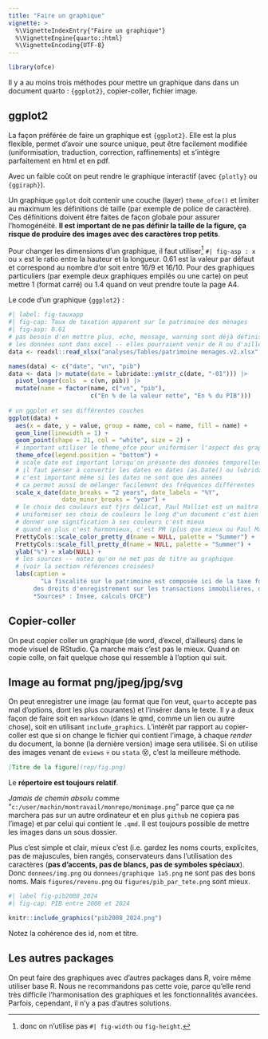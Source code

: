 ```yaml
---
title: "Faire un graphique"
vignette: >
  %\VignetteIndexEntry{"Faire un graphique"}
  %\VignetteEngine{quarto::html}
  %\VignetteEncoding{UTF-8}
---
```


```r
library(ofce)
```

Il y a au moins trois méthodes pour mettre un graphique dans dans un document quarto : `{ggplot2}`, copier-coller, fichier image.

## ggplot2

La façon préférée de faire un graphique est `{ggplot2}`. Elle est la plus flexible, permet d'avoir une source unique, peut être facilement modifiée (uniformisation, traduction, correction, raffinements) et s'intègre parfaitement en html et en pdf.

Avec un faible coût on peut rendre le graphique interactif (avec `{plotly}` ou `{ggiraph}`).

Un graphique `ggplot` doit contenir une couche (layer) `theme_ofce()` et limiter au maximum les définitions de taille (par exemple de police de caractère). Ces définitions doivent être faites de façon globale pour assurer l'homogénéité. **Il est important de ne pas définir la taille de la figure, ça risque de produire des images avec des caractères trop petits**.

Pour changer les dimensions d'un graphique, il faut utiliser[^1] `#| fig-asp : x` ou `x` est le ratio entre la hauteur et la longueur. 0.61 est la valeur par défaut et correspond au nombre d'or soit entre 16/9 et 16/10. Pour des graphiques particuliers (par exemple deux graphiques empilés ou une carte) on peut mettre 1 (format carré) ou 1.4 quand on veut prendre toute la page A4.

[^1]: donc on n'utilise pas `#| fig-width` ou `fig-height`.

Le code d'un graphique `{ggplot2}` :

``` r
#| label: fig-tauxapp
#| fig-cap: Taux de taxation apparent sur le patrimoine des ménages
#| fig-asp: 0.61
# pas besoin d'en mettre plus, echo, message, warning sont déjà définis
# les données sont dans excel -- elles pourraient venir de R ou d'ailleurs
data <- readxl::read_xlsx("analyses/Tables/patrimoine menages.v2.xlsx", sheet = "tapp") 

names(data) <- c("date", "vn", "pib")
data <- data |> mutate(date = lubridate::ym(str_c(date, "-01"))) |> 
  pivot_longer(cols  = c(vn, pib)) |> 
  mutate(name = factor(name, c("vn", "pib"),
                       c("En % de la valeur nette", "En % du PIB")))
                       
# un ggplot et ses différentes couches
ggplot(data) + 
  aes(x = date, y = value, group = name, col = name, fill = name) +
  geom_line(linewidth = 1) +
  geom_point(shape = 21, col = "white", size = 2) +
  # important utiliser le theme_ofce pour uniformiser l'aspect des graphiques
  theme_ofce(legend.position = "bottom") +
  # scale date est important lorsqu'on présente des données temporelles
  # il faut penser à convertir les dates en dates (as.Date() ou lubridate::ymd() et consorts)
  # c'est important même si les dates ne sont que des années
  # ca permet aussi de mélanger facilement des fréquences différentes
  scale_x_date(date_breaks = "2 years", date_labels = "%Y", 
               date_minor_breaks = "year") +
  # le choix des couleurs est tjrs délicat, Paul Malliet est un maître en la matière
  # uniformiser ses choix de couleurs le long d'un document c'est bien
  # donner une signification à ses couleurs c'est mieux
  # quand en plus c'est harmonieux, c'est PM (plus que mieux ou Paul Malliet)
  PrettyCols::scale_color_pretty_d(name = NULL, palette = "Summer") +
  PrettyCols::scale_fill_pretty_d(name = NULL, palette = "Summer") +
  ylab("%") + xlab(NULL) +
  # les sources -- notez qu'on ne met pas de titre au graphique 
  # (voir la section références croisées)
  labs(caption =
         "La fiscalité sur le patrimoine est composée ici de la taxe foncière payée par les ménages, <br>
       des droits d'enregistrement sur les transactions immobilières, des droits de mutation sur les successions et les donations et de l'Impôt sur la Fortune Immobilière (ex-ISF)<br>
       *Sources* : Insee, calculs OFCE")
```

## Copier-coller

On peut copier coller un graphique (de word, d'excel, d'ailleurs) dans le mode visuel de RStudio. Ça marche mais c'est pas le mieux. Quand on copie colle, on fait quelque chose qui ressemble à l'option qui suit.

## Image au format png/jpeg/jpg/svg

On peut enregistrer une image (au format que l'on veut, `quarto` accepte pas mal d'options, dont les plus courantes) et l'insérer dans le texte. Il y a deux façon de faire soit en `markdown` (dans le qmd, comme un lien ou autre chose), soit en utilisant `include_graphics`. L'intérêt par rapport au copier-coller est que si on change le fichier qui contient l'image, à chaque *render* du document, la bonne (la dernière version) image sera utilisée. Si on utilise des images venant de `eviews` 💀 ou `stata` 😵, c'est la meilleure méthode.

``` md
[Titre de la figure](rep/fig.png)
```

Le **répertoire est toujours relatif**.

*Jamais de chemin absolu* comme "`c:/user/machin/montravail/monrepo/monimage.png`" parce que ça ne marchera pas sur un autre ordinateur et en plus `github` ne copiera pas l'image) et par celui qui contient le `.qmd`. Il est toujours possible de mettre les images dans un sous dossier.

Plus c'est simple et clair, mieux c'est (i.e. gardez les noms courts, explicites, pas de majuscules, bien rangés, conservateurs dans l'utilisation des caractères (**pas d'accents, pas de blancs, pas de symboles spéciaux**). Donc `donnees/img.png` ou `donnees/graphique 1a5.png` ne sont pas des bons noms. Mais `figures/revenu.png` ou `figures/pib_par_tete.png` sont mieux.

``` r
#| label fig-pib2008_2024
#| fig-cap: PIB entre 2008 et 2024

knitr::include_graphics("pib2008_2024.png")
```

Notez la cohérence des id, nom et titre.

## Les autres packages

On peut faire des graphiques avec d'autres packages dans R, voire même utiliser base R. Nous ne recommandons pas cette voie, parce qu'elle rend très difficile l'harmonisation des graphiques et les fonctionnalités avancées. Parfois, cependant, il n'y a pas d'autres solutions.
